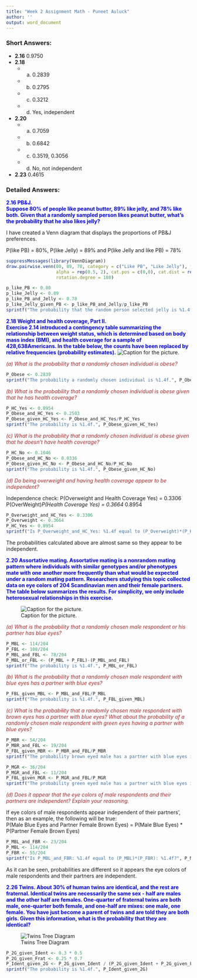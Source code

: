 ```yaml
---
title: "Week 2 Assignment Math - Puneet Auluck"
author: ''
output: word_document
---
```


### Short Answers:

* **2.16** 0.9750
* **2.18**
    + (a) 0.2839
    + (b) 0.2795
    + (c) 0.3212
    + (d) Yes, independent
* **2.20**
    + (a) 0.7059
    + (b) 0.6842
    + (c) 0.3519, 0.3056
    + (d) No, not independent
* **2.23** 0.4615

### Detailed Answers:
<span style="color:blue">**2.16 PB&J.  
Suppose 80% of people like peanut butter, 89% like jelly, and 78% like both. Given that a randomly sampled person likes peanut butter, what's the probability that he also likes jelly?**</span><br>

I have created a Venn diagram that displays the proportions of PB&J preferences.  

P(like PB) = 80%, P(like Jelly) = 89% and P(like Jelly and like PB) = 78%

```r
suppressMessages(library(VennDiagram))
draw.pairwise.venn(80, 89, 78, category = c("Like PB", "Like Jelly"), fill = c("light blue", "yellow"), 
                   alpha = rep(0.5, 2), cat.pos = c(0,0), cat.dist = rep(0.025, 2), scaled = FALSE, 
                   rotation.degree = 180)
```



```r
p_like_PB <- 0.80
p_like_Jelly <- 0.89
p_like_PB_and_Jelly <- 0.78
p_like_Jelly_given_PB <- p_like_PB_and_Jelly/p_like_PB
sprintf("The probability that the random person selected jelly is %1.4f.", p_like_Jelly_given_PB)
```



<span style="color:blue">**2.18 Weight and health coverage, Part II.  
Exercise 2.14 introduced a contingency table summarizing the relationship between weight status, which is determined based on body mass index (BMI), and health coverage for a sample of 428,638Americans. In the table below, the counts have been replaced by relative frequencies (probability estimates).**</span>
![Caption for the picture.](C:\Users\Minnie\Desktop\weight.png)

<span style="color:brown">*(a) What is the probability that a randomly chosen individual is obese?*</span>

```r
P_Obese <- 0.2839
sprintf("The probability a randomly chosen individual is %1.4f.", P_Obese)
```



<span style="color:brown">*(b) What is the probability that a randomly chosen individual is obese given that he has health coverage?*</span>
```r
P_HC_Yes <- 0.8954
P_Obese_and_HC_Yes <- 0.2503
P_Obese_given_HC_Yes <- P_Obese_and_HC_Yes/P_HC_Yes
sprintf("The probability is %1.4f.", P_Obese_given_HC_Yes)
```
 


<span style="color:brown">*(c) What is the probability that a randomly chosen individual is obese given that he doesn't have health coverage?*</span>
```r
P_HC_No <- 0.1046
P_Obese_and_HC_No <- 0.0336
P_Obese_given_HC_No <- P_Obese_and_HC_No/P_HC_No
sprintf("The probability is %1.4f.", P_Obese_given_HC_No)
```



<span style="color:brown">*(d) Do being overweight and having health coverage appear to be independent?*</span>

Independence check:
P(Overweight and Health Coverage Yes) = 0.3306
P(OverWeight)*P(Health Coverage Yes) = 0.3664 * 0.8954
```r
P_Overweight_and_HC_Yes <- 0.3306
P_Overweight <- 0.3664
P_HC_Yes <- 0.8954
sprintf("Is P_Overweight_and_HC_Yes: %1.4f equal to (P_Overweight)*(P_HC_Yes): %1.4f?", P_Overweight_and_HC_Yes, P_Overweight*P_HC_Yes)

```

The probabilities calculated above are almost same so they appear to be independent.


<span style="color:blue">**2.20 Assortative mating.
Assortative mating is a nonrandom mating pattern where individuals with similar genotypes and/or phenotypes mate with one another more frequently than what would be expected under a random mating pattern. Researchers studying this topic collected data on eye colors of 204 Scandinavian men and their female partners. The table below summarizes the results. For simplicity, we only include heterosexual relationships in this exercise.**</span>

![Caption for the picture.](C:\Users\Minnie\Desktop\mating.png)

<span style="color:brown">*(a) What is the probability that a randomly chosen male respondent or his partner has blue eyes?*</span>

```r
P_MBL <- 114/204
P_FBL <- 108/204
P_MBL_and_FBL <- 78/204
P_MBL_or_FBL <- (P_MBL + P_FBL)-(P_MBL_and_FBL)
sprintf("The probability is %1.4f.", P_MBL_or_FBL)
```


<span style="color:brown">*(b) What is the probability that a randomly chosen male respondent with blue eyes has a partner with blue eyes?*</span>
```r
P_FBL_given_MBL <- P_MBL_and_FBL/P_MBL
sprintf("The probability is %1.4f.", P_FBL_given_MBL)
```

<span style="color:brown">*(c) What is the probability that a randomly chosen male respondent with brown eyes has a partner with blue eyes? What about the probability of a randomly chosen male respondent with green eyes having a partner with blue eyes?*</span>

```r
P_MBR <- 54/204
P_MBR_and_FBL <- 19/204
P_FBL_given_MBR <- P_MBR_and_FBL/P_MBR
sprintf("The probability brown eyed male has a partner with blue eyes is %1.4f.", P_FBL_given_MBR)

P_MGR <- 36/204
P_MGR_and_FBL <- 11/204
P_FBL_given_MGR <- P_MGR_and_FBL/P_MGR
sprintf("The probability green eyed male has a partner with blue eyes is %1.4f.", P_FBL_given_MGR)
```

<span style="color:brown">*(d) Does it appear that the eye colors of male respondents and their partners are independent? Explain your reasoning.*</span>

If eye colors of male respondents appear independent of their partners', then as an example, the following will be true: <br>
P(Male Blue Eyes and Partner Female Brown Eyes) = P(Male Blue Eyes) * P(Partner Female Brown Eyes)


```r
P_MBL_and_FBR <- 23/204
P_MBL <- 114/204
P_FBR <- 55/204
sprintf("Is P_MBL_and_FBR: %1.4f equal to (P_MBL)*(P_FBR): %1.4f?", P_MBL_and_FBR, P_MBL * P_FBR)
```

As it can be seen, probabilities are different so it appears the eye colors of male respondents and their partners are independent.

<span style="color:blue">**2.26 Twins.
About 30% of human twins are identical, and the rest are fraternal. Identical twins are necessarily the same sex - half are males and the other half are females. One-quarter of fraternal twins are both male, one-quarter both female, and one-half are mixes: one male, one female. You have just become a parent of twins and are told they are both girls. Given this information, what is the probability that they are identical?**</span>

![Twins Tree Diagram](C:\Users\Minnie\Desktop\Twins.png)

```r
P_2G_given_Ident <- 0.3 * 0.5
P_2G_given_Frat <- 0.25 * 0.7
P_Ident_given_2G <- P_2G_given_Ident / (P_2G_given_Ident + P_2G_given_Frat)
sprintf("The probability is %1.4f.", P_Ident_given_2G)
```

